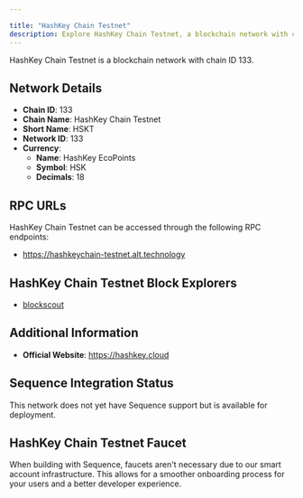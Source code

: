 ```yaml
---

title: "HashKey Chain Testnet"
description: Explore HashKey Chain Testnet, a blockchain network with chain ID 133. Learn about its native currency, HashKey EcoPoints, and how to interact with the network.
---
```




HashKey Chain Testnet is a blockchain network with chain ID 133.

## Network Details

- **Chain ID**: 133
- **Chain Name**: HashKey Chain Testnet
- **Short Name**: HSKT
- **Network ID**: 133
- **Currency**: 
  - **Name**: HashKey EcoPoints
  - **Symbol**: HSK
  - **Decimals**: 18

## RPC URLs

HashKey Chain Testnet can be accessed through the following RPC endpoints:

- https://hashkeychain-testnet.alt.technology

## HashKey Chain Testnet Block Explorers

- [blockscout](https://hashkeychain-testnet-explorer.alt.technology)

## Additional Information

- **Official Website**: https://hashkey.cloud

## Sequence Integration Status

This network does not yet have Sequence support but is available for deployment.

## HashKey Chain Testnet Faucet

When building with Sequence, faucets aren't necessary due to our smart account infrastructure. This allows for a smoother onboarding process for your users and a better developer experience.

